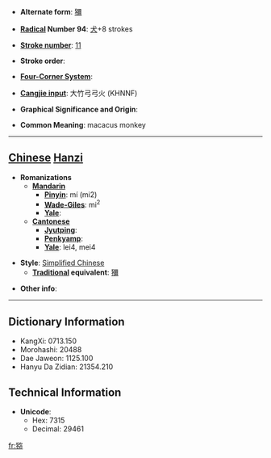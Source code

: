 * '''Alternate form''': [[獼]]

* '''[[Wiktionary:Chinese radical index| Radical]] Number 94''': [[Wiktionary:Chinese radical index 犬|犬]]+8 strokes

* '''[[Wiktionary:Chinese total strokes index|Stroke number]]''': [[Wiktionary:Chinese total strokes index 11|11]]

* '''Stroke order''': 

* '''[[Wiktionary:Chinese four corner index|Four-Corner System]]''': 

* '''[[Wiktionary:Chinese Cangjie index|Cangjie input]]''': 大竹弓弓火 (KHNNF)

* '''Graphical Significance and Origin''': 

* '''Common Meaning''': macacus monkey

----

== [[Chinese]] [[Hanzi]] ==

* '''Romanizations'''
** '''[[Mandarin]]'''
*** '''[[Pinyin]]''': mí (mi2)
*** '''[[Wade-Giles]]''': mi<sup>2</sup>
*** '''[[Yale]]''': 
** '''[[Cantonese]]'''
*** '''[[Jyutping]]''':
*** '''[[Penkyamp]]''': 
*** '''[[Yale]]''': lei4, mei4

* '''Style''': [[Simplified Chinese]] 
** '''[[Traditional Chinese|Traditional]] equivalent''': [[獼]]

* '''Other info''': 

----

== Dictionary Information ==

* KangXi: 0713.150
* Morohashi: 20488
* Dae Jaweon: 1125.100
* Hanyu Da Zidian: 21354.210

== Technical Information ==

* '''Unicode''':
** Hex: 7315
** Decimal: 29461

[[fr:猕]]